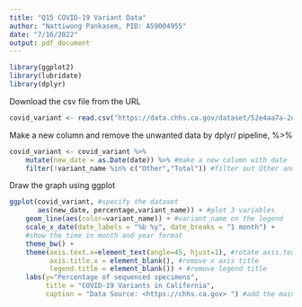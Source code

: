 ```yaml
---
title: "Q15 COVID-19 Variant Data"
author: "Nattiwong Pankasem, PID: A59004955" 
date: "7/16/2022"
output: pdf_document
---
```


```r
library(ggplot2)
library(lubridate)
library(dplyr)
```

Download the csv file from the URL
```r
covid_variant <- read.csv("https://data.chhs.ca.gov/dataset/52e4aa7a-2ea3-4bfd-8cd6-7d653db1ee74/resource/d7f9acfa-b113-4cbc-9abc-91e707efc08a/download/covid19_variants.csv")
```


Make a new column and remove the unwanted data by dplyr/ pipeline, %>%
```r
covid_variant <- covid_variant %>%
    mutate(new_date = as.Date(date)) %>% #make a new column with date
    filter(!variant_name %in% c("Other","Total")) #filter out Other and Total in variant_name
```

Draw the graph using ggplot
```r
ggplot(covid_variant, #specify the dataset
       aes(new_date, percentage,variant_name)) + #plot 3 variables
    geom_line(aes(color=variant_name)) + #variant_name on the legend
    scale_x_date(date_labels = "%b %y", date_breaks = "1 month") + 
    #show the time in month and year format
    theme_bw() + 
    theme(axis.text.x=element_text(angle=45, hjust=1), #rotate axis.text
          axis.title.x = element_blank(), #remove x axis title
          legend.title = element_blank()) + #remove legend title
    labs(y="Percentage of sequenced specimens", 
         title = "COVID-19 Variants in California",
         caption = "Data Source: <https://chhs.ca.gov> ") #add the main title, y-axis and caption
```

